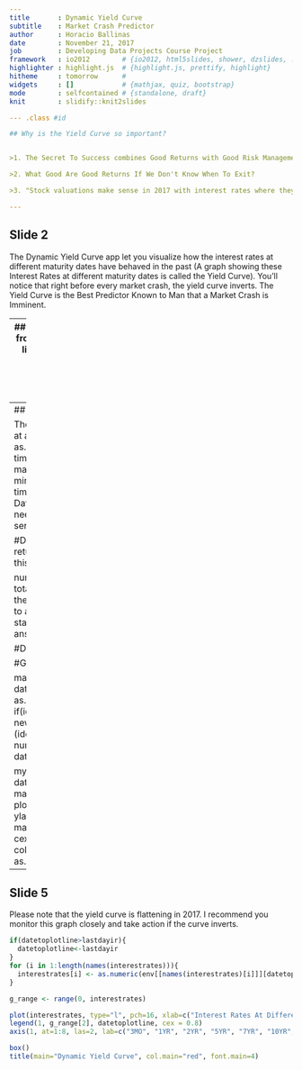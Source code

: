 ```yaml
---
title       : Dynamic Yield Curve
subtitle    : Market Crash Predictor
author      : Horacio Ballinas
date        : November 21, 2017 
job         : Developing Data Projects Course Project
framework   : io2012        # {io2012, html5slides, shower, dzslides, ...}
highlighter : highlight.js  # {highlight.js, prettify, highlight}
hitheme     : tomorrow      # 
widgets     : []            # {mathjax, quiz, bootstrap}
mode        : selfcontained # {standalone, draft}
knit        : slidify::knit2slides

--- .class #id 

## Why is the Yield Curve so important?


>1. The Secret To Success combines Good Returns with Good Risk Management

>2. What Good Are Good Returns If We Don't Know When To Exit?

>3. "Stock valuations make sense in 2017 with interest rates where they are" - Warren Buffett

---
```

## Slide 2

The Dynamic Yield Curve app let you visualize how the interest rates at different maturity dates have behaved in the past (A graph showing these Interest Rates at different maturity dates is called the Yield Curve).  You'll notice that right before every market crash, the yield curve inverts. The Yield Curve is the Best Predictor Known to Man that a Market Crash is Imminent. 

---
## Slide 3
> First, we load the interest rates datasets from the FED and the S&P from Yahoo Finance...
```r
library(quantmod)
library(plotrix)
interestrates <- vector(mode="numeric", length=c(8))
names(interestrates) <- c("DGS3MO", "DGS1", "DGS2", "DGS5", "DGS7", "DGS10", "DGS20", "DGS30")
env=globalenv()

getSymbols("DGS3MO", src = "FRED", from = as.Date("2000-12-01"), to = Sys.Date(), env = env)
getSymbols("DGS1", src = "FRED", from = as.Date("2000-12-01"), to = Sys.Date(), env = env)
getSymbols("DGS2", src = "FRED", from = as.Date("2000-12-01"), to = Sys.Date(), env = env)
getSymbols("DGS5", src = "FRED", from = as.Date("2000-12-01"), to = Sys.Date(), env = env)
getSymbols("DGS7", src = "FRED", from = as.Date("2000-12-01"), to = Sys.Date(), env = env)
getSymbols("DGS10", src = "FRED", from = as.Date("2000-12-01"), to = Sys.Date(), env = env)
getSymbols("DGS20", src = "FRED", from = as.Date("2000-12-01"), to = Sys.Date(), env = env)
getSymbols("DGS30", src = "FRED", from = as.Date("2000-12-01"), to = Sys.Date(), env = env)

getSymbols("^GSPC", from = as.Date("2000-12-01"), to = Sys.Date(), env = env)

#Clean the data
DGS3MO<-na.approx(DGS3MO)
DGS1<-na.approx(DGS1)
DGS2<-na.approx(DGS2)
DGS5<-na.approx(DGS5)
DGS7<-na.approx(DGS7)
DGS10<-na.approx(DGS10)
DGS20<-na.approx(DGS20)
DGS30<-na.approx(DGS30)
GSPC<-na.approx(GSPC)

```

---
## Slide 4

The app let's you visualize the market and yield curve at any date using a slider
```r
mydate<-as.character(Sys.Date()-1)
marketopendays<-time(GSPC)
firstday<-min(marketopendays)
lastday<-max(marketopendays)
maxclose<-max(GSPC[,6])
minclose<-min(GSPC[,6])
interestratesdays<-time(DGS1)
lastdayir<-max(interestratesdays)
DateRange <- seq(firstday, lastday, by = 1) #this is needed to find the total number of days in the time series including Saturdays and Sundays

#DateRange[!DateRange %in% marketopendays] #It returns all the days not in the dataset.  Not needed at this point

numdays<-as.Date(mydate)-DateRange[1]  #Find the total number of days from mydate to the beginning of the series
numdays<-as.numeric(numdays)  #convert it to a number
numdays<-numdays+1 #The sequence starts at 1, so you need to add one to get the right answer

#DateRange[numdays]  #this is my date


#GSPC[,6][mydate]

marketcloseexists <- function(datetolookup) {
  datetoplot<-datetolookup
  marketcloseinmydate<-as.numeric(GSPC[,6][datetolookup])
  if(identical(marketcloseinmydate, numeric(0))){
    newdate<-as.Date(mydate)-1
    if (identical(as.numeric(GSPC[,6][newdate]), numeric(0))){
    datetoplot<-as.Date(mydate)+1
    } else {
    datetoplot<-newdate
    }
  }
return(datetoplot)
}

 
mydate<-as.character("2017-11-13")
datetoplotline<-marketcloseexists(mydate)
marketopendays_label=as.character(marketopendays)
plot.ts(x=as.Date(marketopendays), y=GSPC[,6], ylab="S&P", xlab=c("Date"), type='l',ylim=c(minclose, maxclose))
#axis(1, at=marketopendays, las=2, cex.axis=0.85 )
abline(v=as.Date(datetoplotline), col="red", lwd=3, lty=2)
legend("topleft", as.character(datetoplotline), cex = 0.8)
```

---
## Slide 5
Please note that the yield curve is flattening in 2017.  I recommend you monitor this graph closely and take action if the curve inverts.  
```r
if(datetoplotline>lastdayir){
  datetoplotline<-lastdayir
} 
for (i in 1:length(names(interestrates))){
  interestrates[i] <- as.numeric(env[[names(interestrates)[i]]][datetoplotline])
}

g_range <- range(0, interestrates)

plot(interestrates, type="l", pch=16, xlab=c("Interest Rates At Different Maturity"), ylab="Interest Rates (%)", xaxt='n', ylim = c(0,6), log = "x")
legend(1, g_range[2], datetoplotline, cex = 0.8)
axis(1, at=1:8, las=2, lab=c("3MO", "1YR", "2YR", "5YR", "7YR", "10YR", "20YR", "DGS30"), log = "x", xlim=rev(range(interestrates)))

box()
title(main="Dynamic Yield Curve", col.main="red", font.main=4)


```


